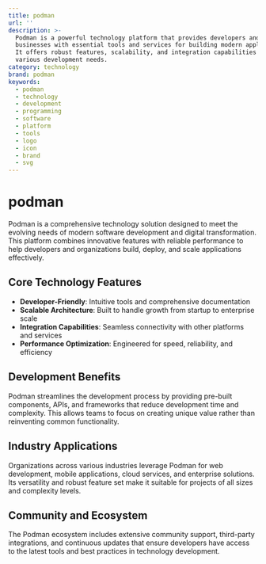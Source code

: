 ```yaml
---
title: podman
url: ''
description: >-
  Podman is a powerful technology platform that provides developers and
  businesses with essential tools and services for building modern applications.
  It offers robust features, scalability, and integration capabilities for
  various development needs.
category: technology
brand: podman
keywords:
  - podman
  - technology
  - development
  - programming
  - software
  - platform
  - tools
  - logo
  - icon
  - brand
  - svg
---
```


# podman

Podman is a comprehensive technology solution designed to meet the evolving needs of modern software development and digital transformation. This platform combines innovative features with reliable performance to help developers and organizations build, deploy, and scale applications effectively.

## Core Technology Features

- **Developer-Friendly**: Intuitive tools and comprehensive documentation
- **Scalable Architecture**: Built to handle growth from startup to enterprise scale
- **Integration Capabilities**: Seamless connectivity with other platforms and services
- **Performance Optimization**: Engineered for speed, reliability, and efficiency

## Development Benefits

Podman streamlines the development process by providing pre-built components, APIs, and frameworks that reduce development time and complexity. This allows teams to focus on creating unique value rather than reinventing common functionality.

## Industry Applications

Organizations across various industries leverage Podman for web development, mobile applications, cloud services, and enterprise solutions. Its versatility and robust feature set make it suitable for projects of all sizes and complexity levels.

## Community and Ecosystem

The Podman ecosystem includes extensive community support, third-party integrations, and continuous updates that ensure developers have access to the latest tools and best practices in technology development.
